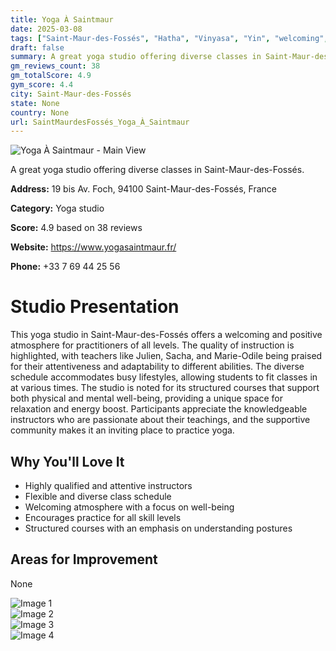 ```yaml
---
title: Yoga À Saintmaur
date: 2025-03-08
tags: ["Saint-Maur-des-Fossés", "Hatha", "Vinyasa", "Yin", "welcoming", "attentive", "Saint-Maur-des-Fossés"]  
draft: false
summary: A great yoga studio offering diverse classes in Saint-Maur-des-Fossés.
gm_reviews_count: 38
gm_totalScore: 4.9
gym_score: 4.4
city: Saint-Maur-des-Fossés
state: None
country: None
url: SaintMaurdesFossés_Yoga_À_Saintmaur
---
```


<div className="aspect-[16/9] relative my-8">
  <img 
    src="https://lh5.googleusercontent.com/p/AF1QipNnlaw9RppS7pWmCAERzsRokAFWJ14pziYlPHtv=w1920-h1080-k-no"
    alt="Yoga À Saintmaur - Main View"
    className="object-cover absolute inset-0 w-full h-full rounded-lg"
  />
</div>

A great yoga studio offering diverse classes in Saint-Maur-des-Fossés.

**Address:** 19 bis Av. Foch, 94100 Saint-Maur-des-Fossés, France

**Category:** Yoga studio

**Score:** 4.9 based on 38 reviews

**Website:** https://www.yogasaintmaur.fr/

**Phone:** +33 7 69 44 25 56

# Studio Presentation

This yoga studio in Saint-Maur-des-Fossés offers a welcoming and positive atmosphere for practitioners of all levels. The quality of instruction is highlighted, with teachers like Julien, Sacha, and Marie-Odile being praised for their attentiveness and adaptability to different abilities. The diverse schedule accommodates busy lifestyles, allowing students to fit classes in at various times. The studio is noted for its structured courses that support both physical and mental well-being, providing a unique space for relaxation and energy boost. Participants appreciate the knowledgeable instructors who are passionate about their teachings, and the supportive community makes it an inviting place to practice yoga.

## Why You'll Love It

- Highly qualified and attentive instructors
- Flexible and diverse class schedule
- Welcoming atmosphere with a focus on well-being
- Encourages practice for all skill levels
- Structured courses with an emphasis on understanding postures

## Areas for Improvement

None

<div className="grid grid-cols-1 xl:grid-cols-2 gap-4 my-8">
<div className="aspect-[4/3] relative"><img src="https://lh5.googleusercontent.com/p/AF1QipMHMo38XrNLtOj75bDIGCWSXlpz63EGesgFGChr=w1920-h1080-k-no" alt="Image 1" className="object-cover absolute inset-0 w-full h-full rounded-lg" /></div>
<div className="aspect-[4/3] relative"><img src="https://lh5.googleusercontent.com/p/AF1QipNt48FHXu0DpBpuREHtzDbFhrtezwZgCqMLQpPo=w1920-h1080-k-no" alt="Image 2" className="object-cover absolute inset-0 w-full h-full rounded-lg" /></div>
<div className="aspect-[4/3] relative"><img src="https://lh5.googleusercontent.com/p/AF1QipPEFYeZmIE94_tlrBLmInQibxenP8VG2m3mUoK1=w1920-h1080-k-no" alt="Image 3" className="object-cover absolute inset-0 w-full h-full rounded-lg" /></div>
<div className="aspect-[4/3] relative"><img src="https://streetviewpixels-pa.googleapis.com/v1/thumbnail?panoid=LSL0997IDZNo0ov_45fPhg&cb_client=maps_sv.tactile.gps&w=203&h=100&yaw=36.92199&pitch=0&thumbfov=100" alt="Image 4" className="object-cover absolute inset-0 w-full h-full rounded-lg" /></div>
</div>